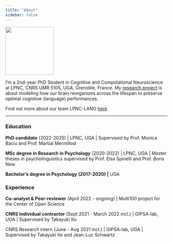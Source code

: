```yaml
---
title: "About"
sidebar: false
---
```


::: {.profile-header layout="[21,79]"}
![](images/profile_pic.jpg){.profile-pic width="150"}

I'm a 2nd-year PhD Student in Cognitive and Computational Neuroscience at LPNC, CNRS UMR 5105, UGA, Grenoble, France. My [research project](https://lpnc.univ-grenoble-alpes.fr/recherche/production-scientifique/projets-en-cours/lumintermod) is about modeling how our brain reorganizes across the lifespan to preserve optimal cognitive (language) performances.
:::

Find out more about our team LPNC-LANG [here](https://lpnc.univ-grenoble-alpes.fr/recherche/equipes-recherche/equipe-langage).

------------------------------------------------------------------------

### Education

**PhD candidate** (2022-2025) \| LPNC, UGA \| Supervised by Prof. Monica Baciu and Prof. Martial Mermillod

**MSc degree in Research in Psychology** (2020-2022) \| LPNC, UGA \| Master theses in psycholinguistics supervised by Prof. Elsa Spinelli and Prof. Boris New

**Bachelor's degree in Psychology (2017-2020) \|** UGA

### Experience

**Co-analyst & Peer-reviewer** (April 2022 - ongoing) \| Multi100 project for the Center of Open Science

**CNRS Individual contractor** (Sept 2021 - March 2022 incl.) \| GIPSA-lab, UGA \| Supervised by Takayuki Ito

CNRS Research intern (June - Aug 2021 incl.) \| GIPSA-lab, UGA \| Supervised by Takayuki Ito and Jean-Luc Schwartz
